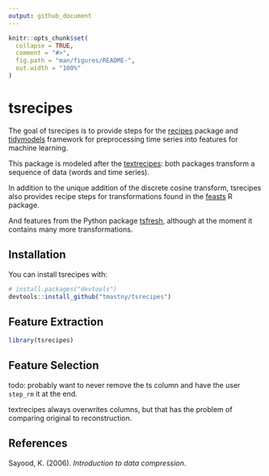 ```yaml
---
output: github_document
---
```


<!-- README.md is generated from README.Rmd. Please edit that file -->

```r
knitr::opts_chunk$set(
  collapse = TRUE,
  comment = "#>",
  fig.path = "man/figures/README-",
  out.width = "100%"
)
```

# tsrecipes

<!-- badges: start -->
<!-- badges: end -->

The goal of tsrecipes is to provide steps for the [recipes](https://github.com/tidymodels/recipes/)
package and [tidymodels](https://www.tidymodels.org/) framework for preprocessing
time series into features for machine learning. 

This package is modeled after the [textrecipes](https://github.com/tidymodels/textrecipes):
both packages transform a sequence of data (words and time series).

In addition to the unique addition of the discrete cosine transform,
tsrecipes also provides recipe steps for transformations found in the
[feasts](https://feasts.tidyverts.org/) R package.

And features from the Python package [tsfresh](https://github.com/blue-yonder/tsfresh),
although at the moment it contains many more transformations. 

## Installation

You can install tsrecipes with:

```r
# install.packages("devtools")
devtools::install_github("tmastny/tsrecipes")
```

## Feature Extraction

```r
library(tsrecipes)


```


## Feature Selection

todo: 
probably want to never remove the ts column and have the user `step_rm` it at the end.

textrecipes always overwrites columns, but that has the problem of comparing
original to reconstruction.


## References

Sayood, K. (2006). *Introduction to data compression*.

